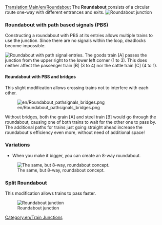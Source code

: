 [[Translation:Main/en/Roundabout]]{{en/-}}{{junctionsmenu}}
The '''Roundabout''' consists of a circular route one-way with different entrances and exits.
[[File:en/Roundabout.png|none|frame|Roundabout junction]]

{{Template:Junction_Criteria|Cheap|1|0|0|1.5|0||0|0|1|1|||Broken down trains affect two segments up to the whole junction.|
*Can handle up to 2 trains at a time
*When you make it bigger, you can create a 8-way roundabout
*Will cause traffic jams.
*Area: 6 x 6
}}

===Roundabout with path based signals (PBS)===
Constructing a roundabout with PBS at its entries allows multiple trains to use the junction. Since there are no signals within the loop, deadlocks become impossible.

[[File:en/Roundabout pathsignals.png|none|frame|Roundabout with path signal entries.]]
The goods train [A] passes the junction from the upper right to the lower left corner (1 to 3). This does neither affect the passenger train [B] (3 to 4) nor the cattle train [C] (4 to 1).

{{Template:Junction_Criteria|Cheap|1|0|0|1.5|0||0|0|0||3||Broken down trains affect one direction up to all but one directions.|
*Low cost, low space consumption and relatively high efficiency}}

====Roundabout with PBS and bridges====
This slight modification allows crossing trains not to interfere with each other.

[[File:en/Roundabout pathsignals bridges.png]]

Without bridges, both the grain [A] and steel train [B] would go through the roundabout, causing one of both trains to wait for the other one to pass by. The additional paths for trains just going straight ahead increase the roundabout's efficiency even more, without need of additional space!
{{Template:Junction_Criteria|Cheap|1|0|1|1.5|0||0|0|0||3||Broken down trains affect one direction up to all but one directions.|}}

===Variations===
*When you make it bigger, you can create an 8-way roundabout.
[[File:en/Basic Roundabout 8-way.png|none|frame|The same, but 8-way, roundabout concept.]]

===Split Roundabout===

This modification allows trains to pass faster.

[[File:en/Split Roundabout.png|none|frame|Roundabout junction]]

{{Template:Junction_Criteria|Cheap|1|0|0|3.5|0||0|0|1|1|||Broken down trains affect whole junction.|
*Can handle up to 7-8 trains at a time
*Low possibility to cause traffic jams if there are less than 8 trains.
*Area: 33 x 33
}}

[[Category:en/Train Junctions]]